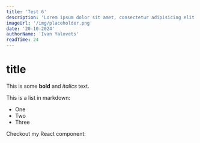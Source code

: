 ```yaml
---
title: 'Test 6'
description: 'Lorem ipsum dolor sit amet, consectetur adipisicing elit. Repellendus ratione dolores ipsa unde molestias et possimus repellat quod porro soluta cumque doloribus illo exercitationem suscipit dignissimos, cum ea fuga. Delectus?'
imageUrl: '/img/placeholder.png'
date: '20-10-2024'
authorName: 'Ivan Yalovets'
readTime: 24
---
```


# title

This is some **bold** and _italics_ text.

This is a list in markdown:

-   One
-   Two
-   Three

Checkout my React component:
